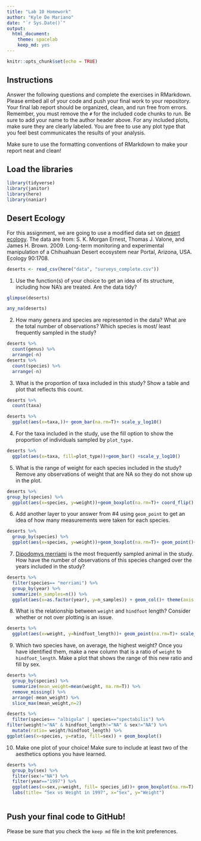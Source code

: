 ```yaml
---
title: "Lab 10 Homework"
author: "Kyle De Mariano"
date: "`r Sys.Date()`"
output:
  html_document: 
    theme: spacelab
    keep_md: yes
---
```


```r
knitr::opts_chunk$set(echo = TRUE)
```

## Instructions
Answer the following questions and complete the exercises in RMarkdown. Please embed all of your code and push your final work to your repository. Your final lab report should be organized, clean, and run free from errors. Remember, you must remove the `#` for the included code chunks to run. Be sure to add your name to the author header above. For any included plots, make sure they are clearly labeled. You are free to use any plot type that you feel best communicates the results of your analysis.  

Make sure to use the formatting conventions of RMarkdown to make your report neat and clean!  

## Load the libraries
```r
library(tidyverse)
library(janitor)
library(here)
library(naniar)
``` 

## Desert Ecology
For this assignment, we are going to use a modified data set on [desert ecology](http://esapubs.org/archive/ecol/E090/118/). The data are from: S. K. Morgan Ernest, Thomas J. Valone, and James H. Brown. 2009. Long-term monitoring and experimental manipulation of a Chihuahuan Desert ecosystem near Portal, Arizona, USA. Ecology 90:1708.
```r
deserts <- read_csv(here("data", "surveys_complete.csv"))
```

1. Use the function(s) of your choice to get an idea of its structure, including how NA's are treated. Are the data tidy?  
```r
glimpse(deserts)
```
```r
any_na(deserts)
```

2. How many genera and species are represented in the data? What are the total number of observations? Which species is most/ least frequently sampled in the study?
```r
deserts %>% 
  count(genus) %>% 
  arrange(-n)
deserts %>% 
  count(species) %>% 
  arrange(-n)
```

3. What is the proportion of taxa included in this study? Show a table and plot that reflects this count.
```r
deserts %>% 
  count(taxa)
```
```r
deserts %>% 
  ggplot(aes(x=taxa,))+ geom_bar(na.rm=T)+ scale_y_log10()
```

4. For the taxa included in the study, use the fill option to show the proportion of individuals sampled by `plot_type.`
```r
deserts %>% 
  ggplot(aes(x=taxa, fill=plot_type))+geom_bar() +scale_y_log10()
```

5. What is the range of weight for each species included in the study? Remove any observations of weight that are NA so they do not show up in the plot.
```r
deserts %>% 
group_by(species) %>% 
  ggplot(aes(x=species, y=weight))+geom_boxplot(na.rm=T)+ coord_flip()
```

6. Add another layer to your answer from #4 using `geom_point` to get an idea of how many measurements were taken for each species.
```r
deserts %>% 
  group_by(species) %>% 
  ggplot(aes(x=species, y=weight))+geom_boxplot(na.rm=T)+ geom_point()+ coord_flip()
```

7. [Dipodomys merriami](https://en.wikipedia.org/wiki/Merriam's_kangaroo_rat) is the most frequently sampled animal in the study. How have the number of observations of this species changed over the years included in the study?
```r
deserts %>% 
  filter(species== "merriami") %>% 
  group_by(year) %>% 
  summarize(n_samples=n()) %>% 
  ggplot(aes(x=as.factor(year), y=n_samples)) + geom_col()+ theme(axis.text.x = element_text(angle = 60, hjust = 1)) 
```

8. What is the relationship between `weight` and `hindfoot` length? Consider whether or not over plotting is an issue.
```r
deserts %>% 
  ggplot(aes(x=weight, y=hindfoot_length))+ geom_point(na.rm=T)+ scale_x_log10()+ geom_smooth(method=lm, se=T)
```

9. Which two species have, on average, the highest weight? Once you have identified them, make a new column that is a ratio of `weight` to `hindfoot_length`. Make a plot that shows the range of this new ratio and fill by sex.
```r
deserts %>% 
  group_by(species) %>% 
  summarize(mean_weight=mean(weight, na.rm=T)) %>% 
  remove_missing() %>% 
  arrange(-mean_weight) %>% 
  slice_max(mean_weight,n=2)
```
```r
deserts %>% 
  filter(species== "albigula" | species=="spectabilis") %>% 
filter(weight!="NA" & hindfoot_length!="NA" & sex!="NA") %>% 
  mutate(ratio= weight/hindfoot_length) %>% 
ggplot(aes(x=species, y=ratio, fill=sex)) + geom_boxplot()
```

10. Make one plot of your choice! Make sure to include at least two of the aesthetics options you have learned.
```r
deserts %>% 
  group_by(sex) %>%
  filter(sex!="NA") %>% 
  filter(year=="1997") %>%  
  ggplot(aes(x=sex,y=weight, fill= species_id))+ geom_boxplot(na.rm=T) +
  labs(title= "Sex vs Weight in 1997", x="Sex", y="Weight")
  
```

## Push your final code to GitHub!
Please be sure that you check the `keep md` file in the knit preferences. 